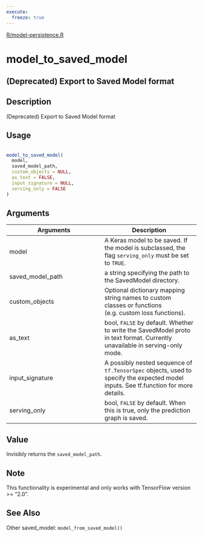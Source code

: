 ```yaml
---
execute:
  freeze: true
---
```


[R/model-persistence.R](https://github.com/rstudio/keras//blob/main/R/model-persistence.R#L498) 

# model_to_saved_model

## (Deprecated) Export to Saved Model format

## Description
 (Deprecated) Export to Saved Model format 


## Usage
```r
 
model_to_saved_model( 
  model, 
  saved_model_path, 
  custom_objects = NULL, 
  as_text = FALSE, 
  input_signature = NULL, 
  serving_only = FALSE 
) 
```

## Arguments
|Arguments|Description|
|---|---|
| model | A Keras model to be saved. If the model is subclassed, the flag `serving_only` must be set to `TRUE`. |
| saved_model_path | a string specifying the path to the SavedModel directory. |
| custom_objects | Optional dictionary mapping string names to custom classes or functions (e.g. custom loss functions). |
| as_text | bool, `FALSE` by default. Whether to write the SavedModel proto in text format. Currently unavailable in serving-only mode. |
| input_signature | A possibly nested sequence of `tf.TensorSpec` objects, used to specify the expected model inputs. See tf.function for more details. |
| serving_only | bool, `FALSE` by default. When this is true, only the prediction graph is saved. |



## Value
 Invisibly returns the `saved_model_path`. 

## Note
 This functionality is experimental and only works with TensorFlow version >= "2.0". 


## See Also
 Other saved_model:  `model_from_saved_model()` 

